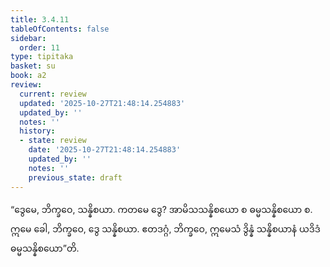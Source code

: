 ```yaml
---
title: 3.4.11
tableOfContents: false
sidebar:
  order: 11
type: tipitaka
basket: su
book: a2
review:
  current: review
  updated: '2025-10-27T21:48:14.254883'
  updated_by: ''
  notes: ''
  history:
  - state: review
    date: '2025-10-27T21:48:14.254883'
    updated_by: ''
    notes: ''
    previous_state: draft
---
```



<ReviewStatus review={frontmatter.review} showDetails={true} />

<HypothesisAnnotation frontmatter={frontmatter} />

<DynamicBreadcrumb />

<Division number="162" book="a2" e="ch" v="15" p="93">

<Paragraph number="254" book="a2">
“ဒွေမေ, ဘိက္ခဝေ, သန္နိစယာ. ကတမေ ဒွေ? အာမိသသန္နိစယော စ ဓမ္မသန္နိစယော စ. ဣမေ ခေါ, ဘိက္ခဝေ, ဒွေ သန္နိစယာ. ဧတဒဂ္ဂံ, ဘိက္ခဝေ, ဣမေသံ ဒွိန္နံ သန္နိစယာနံ ယဒိဒံ ဓမ္မသန္နိစယော”တိ.
</Paragraph>
</Division>